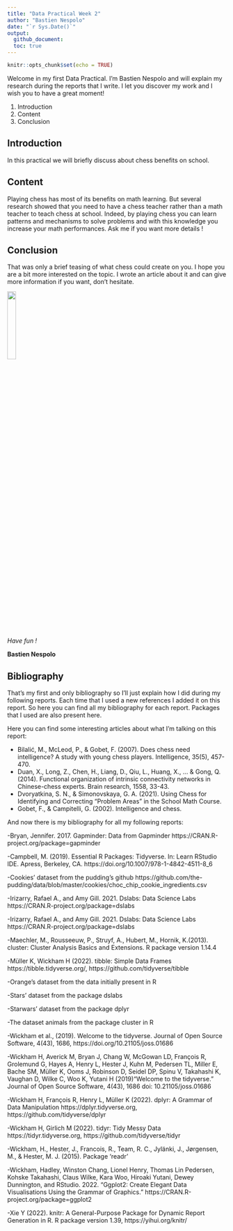 ---
title: "Data Practical Week 2"
author: "Bastien Nespolo"
date: "`r Sys.Date()`"
output: 
  github_document:
  toc: true
---

```{r setup, include=FALSE}
knitr::opts_chunk$set(echo = TRUE)
```

Welcome in my first Data Practical. I'm Bastien Nespolo and will explain my research during the reports that I write. I let you discover my work and I wish you to have a great moment!


1. Introduction
2. Content
3. Conclusion

## Introduction

In this practical we will briefly discuss about chess benefits on school. 

## Content
Playing chess has most of its benefits on math learning. But several research showed that you need to have a chess teacher rather than a math teacher to teach chess at school. Indeed, by playing chess you can learn patterns and mechanisms to solve problems and with this knowledge you increase your math performances. Ask me if you want more details !

## Conclusion
That was only a brief teasing of what chess could create on you. I hope you are a bit more interested on the topic. I wrote an article about it and can give more information if you want, don't hesitate.

![](https://i.pinimg.com/originals/e3/d3/90/e3d39014e225b037ddc51838f7f297b3.jpg){width=20%} 

*Have fun !*

**Bastien Nespolo**


## Bibliography
That's my first and only bibliography so I'll just explain how I did during my following reports. Each time that I used a new references I added it on this report. So here you can find all my bibliography for each report. Packages that I used are also present here.

Here you can find some interesting articles about what I'm talking on this report:

- Bilalić, M., McLeod, P., & Gobet, F. (2007). Does chess need intelligence? A study with young chess players. Intelligence, 35(5), 457-470.
- Duan, X., Long, Z., Chen, H., Liang, D., Qiu, L., Huang, X., ... & Gong, Q. (2014). Functional organization of intrinsic connectivity networks in Chinese-chess experts. Brain research, 1558, 33-43.
- Dvoryatkina, S. N., & Simonovskaya, G. A. (2021). Using Chess for Identifying and Correcting “Problem Areas” in the School Math Course.
- Gobet, F., & Campitelli, G. (2002). Intelligence and chess.


And now there is my bibliography for all my following reports:

-Bryan, Jennifer. 2017. Gapminder: Data from Gapminder https://CRAN.R-project.org/package=gapminder

-Campbell, M. (2019). Essential R Packages: Tidyverse. In: Learn RStudio IDE. Apress, Berkeley, CA. https://doi.org/10.1007/978-1-4842-4511-8_6

-Cookies’ dataset from the pudding’s github https://github.com/the-pudding/data/blob/master/cookies/choc_chip_cookie_ingredients.csv

-Irizarry, Rafael A., and Amy Gill. 2021. Dslabs: Data Science Labs https://CRAN.R-project.org/package=dslabs

-Irizarry, Rafael A., and Amy Gill. 2021. Dslabs: Data Science Labs https://CRAN.R-project.org/package=dslabs

-Maechler, M., Rousseeuw, P., Struyf, A., Hubert, M., Hornik, K.(2013). cluster: Cluster Analysis Basics and Extensions. R package version 1.14.4

-Müller K, Wickham H (2022). tibble: Simple Data Frames 
https://tibble.tidyverse.org/, https://github.com/tidyverse/tibble

-Orange’s dataset from the data initially present in R

-Stars’ dataset from the package dslabs

-Starwars’ dataset from the package dplyr

-The dataset animals from the package cluster in R

-Wickham et al., (2019). Welcome to the tidyverse. Journal of Open Source Software, 4(43), 1686, https://doi.org/10.21105/joss.01686

-Wickham H, Averick M, Bryan J, Chang W, McGowan LD, François R, Grolemund G, Hayes A, Henry L, Hester J, Kuhn M, Pedersen TL, Miller E, Bache SM, Müller K, Ooms J, Robinson D, Seidel DP, Spinu V, Takahashi K, Vaughan D, Wilke C, Woo K, Yutani H (2019)“Welcome to the tidyverse.” Journal of Open Source Software, 4(43), 1686
doi: 10.21105/joss.01686

-Wickham H, François R, Henry L, Müller K (2022). dplyr: A Grammar of Data Manipulation
https://dplyr.tidyverse.org, https://github.com/tidyverse/dplyr

-Wickham H, Girlich M (2022). tidyr: Tidy Messy Data 
https://tidyr.tidyverse.org, https://github.com/tidyverse/tidyr

-Wickham, H., Hester, J., Francois, R., Team, R. C., Jylänki, J., Jørgensen, M., & Hester, M. J. (2015). Package ‘readr’

-Wickham, Hadley, Winston Chang, Lionel Henry, Thomas Lin Pedersen, Kohske Takahashi, Claus Wilke, Kara Woo, Hiroaki Yutani, Dewey Dunnington, and RStudio. 2022. “Ggplot2: Create Elegant Data Visualisations Using the Grammar of Graphics.” https://CRAN.R-project.org/package=ggplot2

-Xie Y (2022). knitr: A General-Purpose Package for Dynamic Report Generation in R. R package version 1.39, https://yihui.org/knitr/
